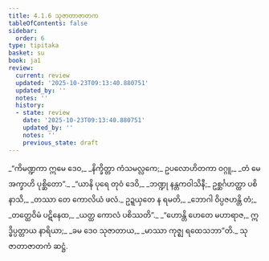 ```yaml
---
title: 4.1.6 သုဇာတာဇာတက
tableOfContents: false
sidebar:
  order: 6
type: tipitaka
basket: su
book: ja1
review:
  current: review
  updated: '2025-10-23T09:13:40.880751'
  updated_by: ''
  notes: ''
  history:
  - state: review
    date: '2025-10-23T09:13:40.880751'
    updated_by: ''
    notes: ''
    previous_state: draft
---
```



<ReviewStatus review={frontmatter.review} showDetails={true} />

<HypothesisAnnotation frontmatter={frontmatter} />

<DynamicBreadcrumb />

<Division number="21" book="ja1" e="ch" v="22" p="96">

<Paragraph number="908" type="verses" book="ja1">
_“ကိမဏ္ဍကာ ဣမေ ဒေဝ,_  
_နိက္ခိတ္တာ ကံသမလ္လကေ;_  
ဥပလောဟိတကာ ဝဂ္ဂူ,_  
_တံ မေ အက္ခာဟိ ပုစ္ဆိတော”._  

</Paragraph>

</Division>
<Division number="22" book="ja1" e="ch" v="22" p="96">

<Paragraph number="909" type="verses" book="ja1">
_“ယာနိ ပုရေ တုဝံ ဒေဝိ,_  
_ဘဏ္ဍု နန္တကဝါသိနီ;_  
ဥစ္ဆင်္ဂဟတ္ထာ ပစိနာသိ,_  
_တဿာ တေ ကောလိယံ ဖလံ._  

</Paragraph>

</Division>
<Division number="23" book="ja1" e="ch" v="22" p="96">

<Paragraph number="910" type="verses" book="ja1">
ဥဍ္ဍယှတေ န ရမတိ,_  
_ဘောဂါ ဝိပ္ပဇဟန္တိ တံ;_  
_တတ္ထေဝိမံ ပဋိနေထ,_  
_ယတ္ထ ကောလံ ပစိဿတိ”._  

</Paragraph>

</Division>
<Division number="24" book="ja1" e="ch" v="22" p="96">

<Paragraph number="911" type="verses" book="ja1">
_“ဟောန္တိ ဟေတေ မဟာရာဇ,_  
ဣဒ္ဓိပ္ပတ္တာယ နာရိယာ;_  
_ခမ ဒေဝ သုဇာတာယ,_  
_မာဿာ ကုဇ္ဈ ရထေသဘာ”တိ._  


</Paragraph>
</Division>

<Paragraph number="912" type="center" book="ja1">
သုဇာတာဇာတကံ ဆဋ္ဌံ.
</Paragraph>